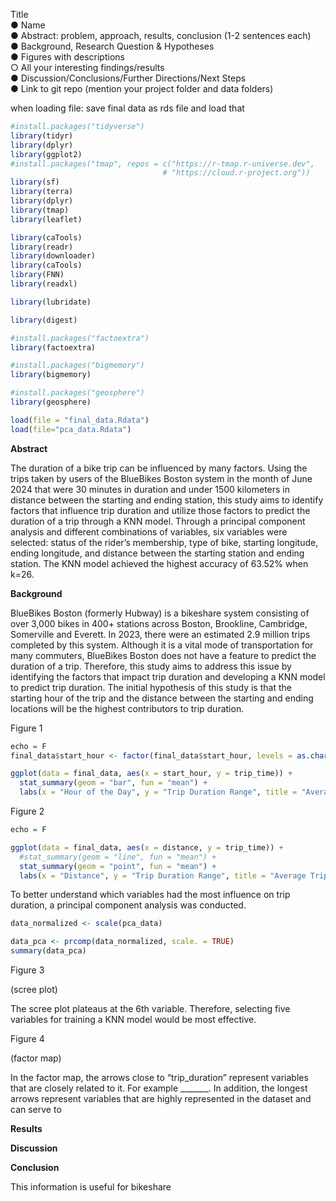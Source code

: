 Title\
● Name\
● Abstract: problem, approach, results, conclusion (1-2 sentences each)\
● Background, Research Question & Hypotheses\
● Figures with descriptions\
○ All your interesting findings/results\
● Discussion/Conclusions/Further Directions/Next Steps\
● Link to git repo (mention your project folder and data folders)

when loading file: save final data as rds file and load that

```r
#install.packages("tidyverse")
library(tidyr) 
library(dplyr) 
library(ggplot2)
#install.packages("tmap", repos = c("https://r-tmap.r-universe.dev",
                                  # "https://cloud.r-project.org"))
library(sf)
library(terra)
library(dplyr)
library(tmap)    
library(leaflet)

library(caTools)
library(readr)
library(downloader)
library(caTools)
library(FNN)
library(readxl)

library(lubridate)

library(digest)

#install.packages("factoextra")
library(factoextra)

#install.packages("bigmemory")
library(bigmemory)

#install.packages("geosphere")
library(geosphere)

load(file = "final_data.Rdata")
load(file="pca_data.Rdata")
```

**Abstract**

The duration of a bike trip can be influenced by many factors. Using the trips taken by users of the BlueBikes Boston system in the month of June 2024 that were 30 minutes in duration and under 1500 kilometers in distance between the starting and ending station, this study aims to identify factors that influence trip duration and utilize those factors to predict the duration of a trip through a KNN model. Through a principal component analysis and different combinations of variables, six variables were selected: status of the rider’s membership, type of bike, starting longitude, ending longitude, and distance between the starting station and ending station. The KNN model achieved the highest accuracy of 63.52% when k=26.

**Background**

BlueBikes Boston (formerly Hubway) is a bikeshare system consisting of over 3,000 bikes in 400+ stations across Boston, Brookline, Cambridge, Somerville and Everett. In 2023, there were an estimated 2.9 million trips completed by this system. Although it is a vital mode of transportation for many commuters, BlueBikes Boston does not have a feature to predict the duration of a trip. Therefore, this study aims to address this issue by identifying the factors that impact trip duration and developing a KNN model to predict trip duration. The initial hypothesis of this study is that the starting hour of the trip and the distance between the starting and ending locations will be the highest contributors to trip duration.

Figure 1

```r
echo = F
final_data$start_hour <- factor(final_data$start_hour, levels = as.character(0:23))

ggplot(data = final_data, aes(x = start_hour, y = trip_time)) + 
  stat_summary(geom = "bar", fun = "mean") +
  labs(x = "Hour of the Day", y = "Trip Duration Range", title = "Average Trip Duration Range by Hour of the Day")
```

Figure 2

```r
echo = F

ggplot(data = final_data, aes(x = distance, y = trip_time)) + 
  #stat_summary(geom = "line", fun = "mean") + 
  stat_summary(geom = "point", fun = "mean") +
  labs(x = "Distance", y = "Trip Duration Range", title = "Average Trip Duration Range by Distance")
```

To better understand which variables had the most influence on trip duration, a principal component analysis was conducted.

```r
data_normalized <- scale(pca_data)

data_pca <- prcomp(data_normalized, scale. = TRUE)
summary(data_pca)
```

Figure 3

(scree plot)

The scree plot plateaus at the 6th variable. Therefore, selecting five variables for training a KNN model would be most effective.

Figure 4

(factor map)

In the factor map, the arrows close to "trip_duration" represent variables that are closely related to it. For example \_\_\_\_\_\_\_. In addition, the longest arrows represent variables that are highly represented in the dataset and can serve to

**Results**

**Discussion**

**Conclusion**

This information is useful for bikeshare
